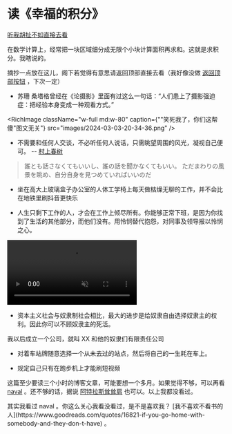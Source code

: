 # 读《幸福的积分》

[听我胡扯不如直接去看](https://1q43.blog/post/5322)

在数学计算上，经常把一块区域细分成无限个小块计算面积再求和。这就是求积分。我瞎说的。


摘抄一点放在这儿，阁下若觉得有意思请返回顶部直接去看（我好像没做 [返回顶部按钮](./how-i-build-this-blog.mdx#back-to-top) ，下次一定）

- 苏珊 桑塔格曾经在《论摄影》里面有过这么一句话：“人们患上了摄影强迫症：把经验本身变成一种观看方式。”

<RichImage className="w-full md:w-80" caption={"\"笑死我了，你们这帮傻\"图文无关"} src="images/2024-03-03-20-34-36.png" />

- 不需要和任何人交谈，不必听任何人说话，只需眺望周围的风光，凝视自己便可。 -- [村上春树](https://www.jstage.jst.go.jp/article/islcj/5/0/5_193/_pdf)

> 誰とも話さなくてもいいし、誰の話を聞かなくてもいい。
ただまわりの風景を眺め、自分自身を見つめていればいいのだ

- 坐在高大上玻璃盒子办公室的人体工学椅上每天做枯燥无聊的工作，并不会比在地铁里刷抖音更快乐

- 人生只剩下工作的人，才会在工作上倾尽所有。你能够正常下班，是因为你找到了生活的其他部分，而他们没有。用怜悯替代抱怨，对同事及领导报以怜悯之心。

<div className='flex flex-col items-center justify-center'>
<video className='w-full md:w-80' loop muted playsinline autoplay>
    <source src="videos/ezgif-7-53636bcd6f.mp4" type='video/mp4' />
</video>
       <Caption children={"《天下无贼》中找到了生活的其他部分的劫匪"} />
</div>

- 资本主义社会与奴隶制社会相比，最大的进步是给奴隶自由选择奴隶主的权利。因此你可以不顾奴隶主的死活。

<CSSEffect effect="hoverClear" > 
我以后成立一个公司，就叫 XX 和他的奴隶们有限责任公司
</CSSEffect>

- 对着车站牌随意选择一个从未去过的站点，然后将自己的一生耗在车上。

- 规定自己只有在跑步机上才能刷短视频

这篇至少要读三个小时的博客文章，可能要想一个多月。如果觉得不够，可以再看 [naval](https://www.navalmanack.com/almanack-of-naval-ravikant/table-of-contents) 。还不够的话，据说 [阿特拉斯耸耸肩](https://www.wikiwand.com/zh-cn/%E9%98%BF%E7%89%B9%E6%8B%89%E6%96%AF%E8%81%B3%E8%81%B3%E8%82%A9) 也可以。以上我都没看过。

<CSSEffect effect="hoverClear"  > 
其实我看过 naval 。你这么关心我看没看过，是不是喜欢我？ [我不喜欢不看书的人](https://www.goodreads.com/quotes/16821-if-you-go-home-with-somebody-and-they-don-t-have) 。
</CSSEffect>